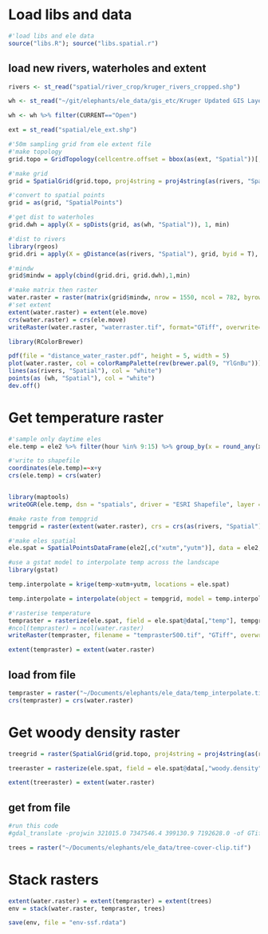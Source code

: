 # Load libs and data

```r
#'load libs and ele data
source("libs.R"); source("libs.spatial.r")
```

## load new rivers, waterholes and extent

```r
rivers <- st_read("spatial/river_crop/kruger_rivers_cropped.shp")

wh <- st_read("~/git/elephants/ele_data/gis_etc/Kruger Updated GIS Layers/waterpoints_zambatis_2011.shp")

wh <- wh %>% filter(CURRENT=="Open")

ext = st_read("spatial/ele_ext.shp")
```

```r
#'50m sampling grid from ele extent file
#'make topology
grid.topo = GridTopology(cellcentre.offset = bbox(as(ext, "Spatial"))[,1]+c(100,100)/2, cellsize = c(100,100), cells.dim = ceiling(diff(t(bbox(as(ext, "Spatial"))))/c(100,100)))

#'make grid
grid = SpatialGrid(grid.topo, proj4string = proj4string(as(rivers, "Spatial")))

#'convert to spatial points
grid = as(grid, "SpatialPoints")
```

```r
#'get dist to waterholes
grid.dwh = apply(X = spDists(grid, as(wh, "Spatial")), 1, min)

#'dist to rivers
library(rgeos)
grid.dri = apply(X = gDistance(as(rivers, "Spatial"), grid, byid = T), 1, min)

#'mindw
grid$mindw = apply(cbind(grid.dri, grid.dwh),1,min)
```

```r
#'make matrix then raster
water.raster = raster(matrix(grid$mindw, nrow = 1550, ncol = 782, byrow = T))
#'set extent
extent(water.raster) = extent(ele.move)
crs(water.raster) = crs(ele.move)
writeRaster(water.raster, "waterraster.tif", format="GTiff", overwrite=T)

```

```r
library(RColorBrewer)

pdf(file = "distance_water_raster.pdf", height = 5, width = 5)
plot(water.raster, col = colorRampPalette(rev(brewer.pal(9, "YlGnBu")))(20))
lines(as(rivers, "Spatial"), col = "white")
points(as (wh, "Spatial"), col = "white")
dev.off()


```

# Get temperature raster

```r
#'sample only daytime eles
ele.temp = ele2 %>% filter(hour %in% 9:15) %>% group_by(x = round_any(xutm, 100), y = round_any(yutm, 100)) %>% summarise(temp = mean(temp))

#'write to shapefile
coordinates(ele.temp)=~x+y
crs(ele.temp) = crs(water)


library(maptools)
writeOGR(ele.temp, dsn = "spatials", driver = "ESRI Shapefile", layer = "ele.temp")
```


```r
#make raste from tempgrid
tempgrid = raster(extent(water.raster), crs = crs(as(rivers, "Spatial")), ncol = ncol(water.raster), nrow = nrow(water.raster))

#'make eles spatial
ele.spat = SpatialPointsDataFrame(ele2[,c("xutm","yutm")], data = ele2, proj4string = crs(ele.move))

#use a gstat model to interpolate temp across the landscape
library(gstat)

temp.interpolate = krige(temp~xutm+yutm, locations = ele.spat)

temp.interpolate = interpolate(object = tempgrid, model = temp.interpolate, filename = "temp.interpolate.tif", na.rm = T, ext = extent(tempgrid))

#'rasterise temperature
tempraster = rasterize(ele.spat, field = ele.spat@data[,"temp"], tempgrid, fun = mean)
#ncol(tempraster) = ncol(water.raster)
writeRaster(tempraster, filename = "tempraster500.tif", "GTiff", overwrite = T)

extent(tempraster) = extent(water.raster)
```

## load from file

```r
tempraster = raster("~/Documents/elephants/ele_data/temp_interpolate.tif")
crs(tempraster) = crs(water.raster)
```


# Get woody density raster

```r
treegrid = raster(SpatialGrid(grid.topo, proj4string = proj4string(as(rivers, "Spatial"))))

treeraster = rasterize(ele.spat, field = ele.spat@data[,"woody.density"], treegrid, fun = mean)

extent(treeraster) = extent(water.raster)
```

## get from file

```r
#run this code
#gdal_translate -projwin 321015.0 7347546.4 399130.9 7192628.0 -of GTiff /home/mtlab/Documents/rs-data/tree-cover.tiff /home/mtlab/Documents/elephants/ele_data/tree-cover-clip.tif

trees = raster("~/Documents/elephants/ele_data/tree-cover-clip.tif")
```

# Stack rasters

```r
extent(water.raster) = extent(tempraster) = extent(trees)
env = stack(water.raster, tempraster, trees)

save(env, file = "env-ssf.rdata")
```

